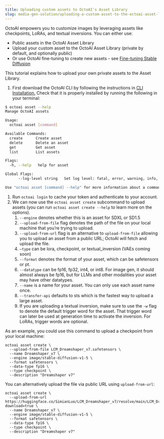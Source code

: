 ```yaml
---
title: Uploading custom assets to OctoAI's Asset Library
slug: media-gen-solution/uploading-a-custom-asset-to-the-octoai-asset-library
---
```



OctoAI empowers you to customize images by leveraging assets like checkpoints, LoRAs, and textual inversions. You can either use:

* Public assets in the OctoAI Asset Library
* Upload your custom asset to the OctoAI Asset Library (private by default, and optionally public)
* Or use OctoAI fine-tuning to create new assets - see [Fine-tuning Stable Diffusion](../api-reference/fine-tuning/create-tune.mdx)

This tutorial explains how to upload your own private assets to the Asset Library.

1. First download the OctoAI CLI by following the instructions in [CLI Installation.](../cli/cli-and-sdk-installation.mdx) Check that it is properly installed by running the following in your terminal:

```bash bash
$ octoai asset --help
Manage OctoAI assets

Usage:
  octoai asset [command]

Available Commands:
  create      Create asset
  delete      Delete an asset
  get         Get asset
  list        List assets

Flags:
  -h, --help   help for asset

Global Flags:
      --log-level string   Set log level: fatal, error, warning, info, debug, trace (default "info")

Use "octoai asset [command] --help" for more information about a command.
```

1. Run `octoai login` to cache your token and authenticate to your account.
2. We can now use the `octoai asset create` subcommand to upload assets (you can run `octoai asset create --help` to learn more on the options).  
   1. `--engine` denotes whether this is an asset for SDXL or SD1.5  
   2. `--upload-from-file` flag denotes the path of the file on your local machine that you’re trying to upload.  
   3. `--upload-from-url` flag is an alternative to `upload-from-file` allowing you to upload an asset from a public URL; OctoAI will fetch and upload the file.  
   4. `—type` can be lora, checkpoint, or textual\_inversion (VAEs coming soon)  
   5. `--format` denotes the format of your asset, which can be safetensors or pt.  
   6. `--datatype` can be fp16, fp32, int4, or int8\. For image gen, it should almost always be fp16, but for LLMs and other modalities your asset may have other datatypes.  
   7. `--name` is a name for your asset. You can only use each asset name once.  
   8. `--transfer-api` defaults to sts which is the fastest way to upload a large asset.  
   9. If you are uploading a textual inversion, make sure to use the `-w` flag to denote the default trigger word for the asset. That trigger word can later be used at generation time to activate the inversion. For LoRAs, trigger words are optional.

As an example, you could use this command to upload a checkpoint from your local machine:

```
octoai asset create \
  --upload-from-file LCM_Dreamshaper_v7.safetensors \
  --name Dreamshaper_v7 \
  --engine image/stable-diffusion-v1-5 \
  --format safetensors \
  --data-type fp16 \
  --type checkpoint \
  --description "Dreamshaper v7"
```

You can alternatively upload the file via public URL using `upload-from-url`:

```
octoai asset create \
  --upload-from-url https://huggingface.co/SimianLuo/LCM_Dreamshaper_v7/resolve/main/LCM_Dreamshaper_v7_4k.safetensors?download=true \
  --name Dreamshaper_v7 \
  --engine image/stable-diffusion-v1-5 \
  --format safetensors \
  --data-type fp16 \
  --type checkpoint \
  --description "Dreamshaper v7"
```
